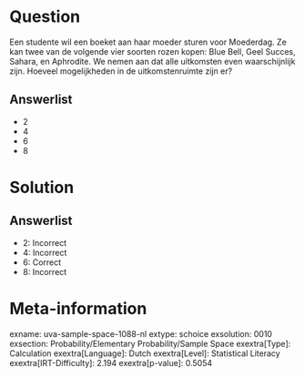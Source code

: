 Question
========

Een studente wil een boeket aan haar moeder sturen voor Moederdag. Ze
kan twee van de volgende vier soorten rozen kopen: Blue Bell, Geel
Succes, Sahara, en Aphrodite. We nemen aan dat alle uitkomsten even
waarschijnlijk zijn. Hoeveel mogelijkheden in de uitkomstenruimte zijn
er?

Answerlist
----------

* 2
* 4
* 6
* 8

Solution
========

Answerlist
----------

* 2: Incorrect
* 4: Incorrect
* 6: Correct
* 8: Incorrect

Meta-information
================
exname: uva-sample-space-1088-nl
extype: schoice
exsolution: 0010
exsection: Probability/Elementary Probability/Sample Space
exextra[Type]: Calculation
exextra[Language]: Dutch
exextra[Level]: Statistical Literacy
exextra[IRT-Difficulty]: 2.194
exextra[p-value]: 0.5054
